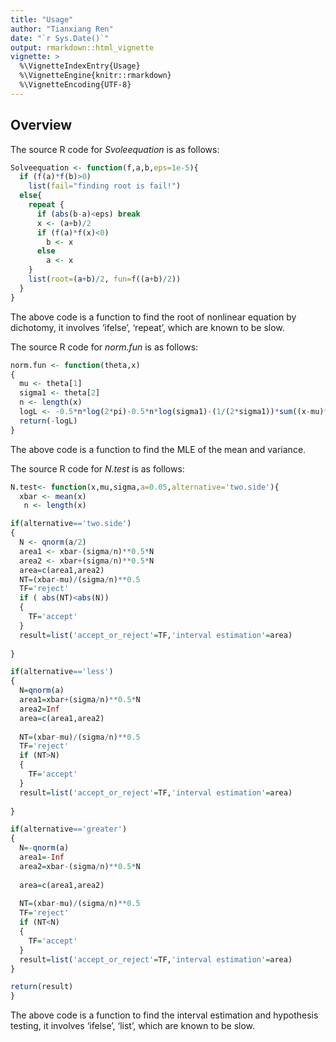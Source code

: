 ---
title: "Usage"
author: "Tianxiang Ren"
date: "`r Sys.Date()`"
output: rmarkdown::html_vignette
vignette: >
  %\VignetteIndexEntry{Usage}
  %\VignetteEngine{knitr::rmarkdown}
  %\VignetteEncoding{UTF-8}
---

## Overview
The source R code for _Svoleequation_ is as follows:

```{r eval=FALSE}
Solveequation <- function(f,a,b,eps=1e-5){
  if (f(a)*f(b)>0)
    list(fail="finding root is fail!")
  else{
    repeat {
      if (abs(b-a)<eps) break      
      x <- (a+b)/2
      if (f(a)*f(x)<0)
        b <- x
      else
        a <- x
    }
    list(root=(a+b)/2, fun=f((a+b)/2))
  }
}

```

The above code is a function to find the root of nonlinear equation by dichotomy, it involves 'ifelse', 'repeat', which are known to be slow.




The source R code for _norm.fun_ is as follows:

```{r eval=FALSE}
norm.fun <- function(theta,x) 
{	
  mu <- theta[1]
  sigma1 <- theta[2] 	
  n <- length(x)
  logL <- -0.5*n*log(2*pi)-0.5*n*log(sigma1)-(1/(2*sigma1))*sum((x-mu)**2) 
  return(-logL)  
}

```


The above code is a function to find the MLE of the mean and variance.




The source R code for _N.test_ is as follows:

```{r eval=FALSE}
N.test<- function(x,mu,sigma,a=0.05,alternative='two.side'){  
  xbar <- mean(x)
   n <- length(x)	 

if(alternative=='two.side') 
{
  N <- qnorm(a/2) 
  area1 <- xbar-(sigma/n)**0.5*N
  area2 <- xbar+(sigma/n)**0.5*N
  area=c(area1,area2)
  NT=(xbar-mu)/(sigma/n)**0.5 
  TF='reject' 
  if ( abs(NT)<abs(N))  
  {
    TF='accept'  
  }
  result=list('accept_or_reject'=TF,'interval estimation'=area)
  
}

if(alternative=='less')
{
  N=qnorm(a)
  area1=xbar+(sigma/n)**0.5*N
  area2=Inf  
  area=c(area1,area2)
  
  NT=(xbar-mu)/(sigma/n)**0.5
  TF='reject'
  if (NT>N)
  {
    TF='accept'
  }
  result=list('accept_or_reject'=TF,'interval estimation'=area)
  
}

if(alternative=='greater')
{
  N=-qnorm(a)   
  area1=-Inf
  area2=xbar-(sigma/n)**0.5*N
  
  area=c(area1,area2)
  
  NT=(xbar-mu)/(sigma/n)**0.5
  TF='reject'
  if (NT<N)
  {
    TF='accept'
  }
  result=list('accept_or_reject'=TF,'interval estimation'=area)
}

return(result)
}

```
The above code is a function to find the interval estimation and  hypothesis testing, it involves 'ifelse', 'list', which are known to be slow.





